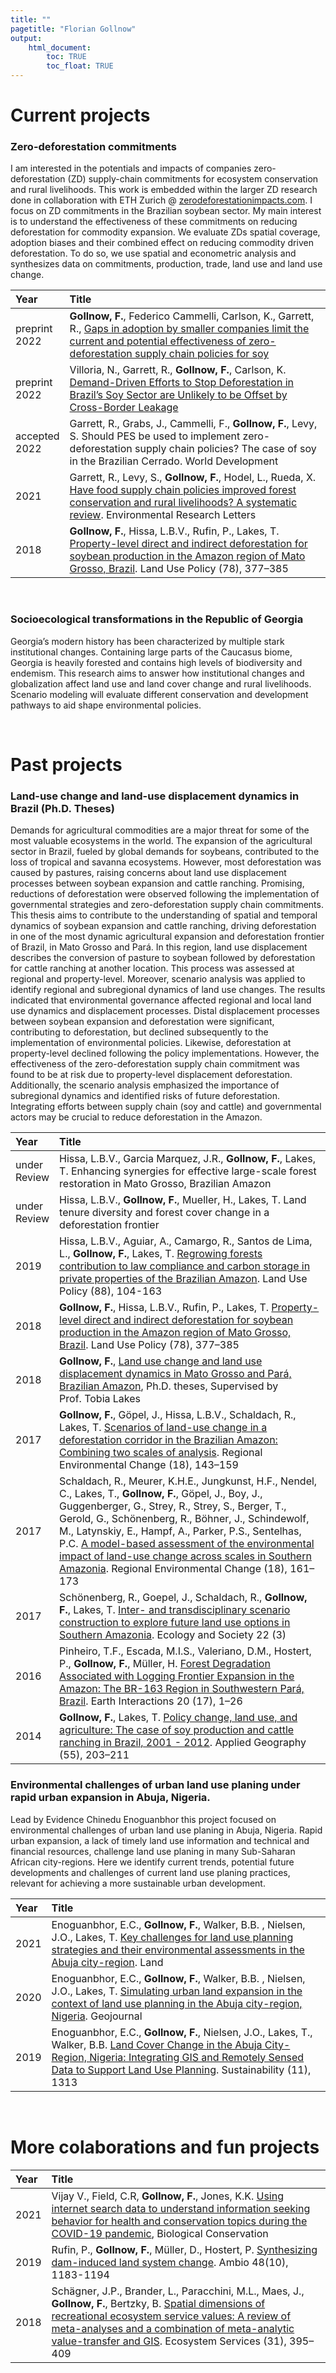 ```yaml
---
title: ""
pagetitle: "Florian Gollnow"
output: 
    html_document:
        toc: TRUE
        toc_float: TRUE
---
```

<link rel="stylesheet" href="styles.css" type="text/css">
<link rel="stylesheet" href="academicicons/css/academicons.min.css"/>

# Current projects 


### Zero-deforestation commitments
I am interested in the potentials and impacts of companies zero-deforestation (ZD) supply-chain commitments for ecosystem conservation and rural livelihoods. This work is 
embedded within the larger ZD research done in collaboration with ETH Zurich @  [zerodeforestationimpacts.com](http://zerodeforestationimpacts.com/). 
I focus on ZD commitments in the Brazilian soybean sector. My main interest is to understand the effectiveness of these commitments on reducing deforestation for commodity expansion. We evaluate ZDs spatial coverage, adoption biases and their combined effect on reducing commodity driven deforestation. To do so, we use spatial and econometric analysis and synthesizes data on commitments, production, trade, land use and land use change.

Year | Title
:--- | :-------------------------------------------- | 
preprint 2022| **Gollnow, F.**, Federico Cammelli, Carlson, K., Garrett, R., [Gaps in adoption by smaller companies limit the current and potential effectiveness of zero-deforestation supply chain policies for soy](https://papers.ssrn.com/sol3/papers.cfm?abstract_id=4006677) 
preprint 2022 | Villoria, N., Garrett, R., **Gollnow, F.**, Carlson, K. [Demand-Driven Efforts to Stop Deforestation in Brazil's Soy Sector are Unlikely to be Offset by Cross-Border Leakage](https://doi.org/10.21203/rs.3.rs-1131832/v1)  
accepted 2022 | Garrett, R., Grabs, J., Cammelli, F., **Gollnow, F.**, Levy, S. Should PES be used to implement zero-deforestation supply chain policies? The case of soy in the Brazilian Cerrado. World Development
2021 | Garrett, R., Levy, S., **Gollnow, F.**, Hodel, L., Rueda, X. [Have food supply chain policies improved forest conservation and rural livelihoods? A systematic review](https://doi.org/10.1088/1748-9326/abe0ed). Environmental Research Letters
2018 | **Gollnow, F.**, Hissa, L.B.V., Rufin, P., Lakes, T. [Property-level direct and indirect deforestation for soybean production in the Amazon region of Mato Grosso, Brazil](https://doi.org/10.1016/j.landusepol.2018.07.010). Land Use Policy (78), 377–385
  
\
  
### Socioecological transformations in the Republic of Georgia
Georgia’s modern history has been characterized by multiple stark institutional changes. Containing large parts of the Caucasus biome, Georgia is heavily forested and contains high levels of biodiversity and endemism. This research aims to answer how institutional changes and globalization affect land use and land cover change and rural livelihoods. Scenario modeling will evaluate different conservation and development pathways to aid shape environmental policies. 
  
\

# Past projects

### Land-use change and land-use displacement dynamics in Brazil (Ph.D. Theses)
Demands for agricultural commodities are a major threat for some of the most valuable ecosystems in the world. The expansion of the agricultural sector in Brazil, fueled by global demands for soybeans, contributed to the loss of tropical and savanna ecosystems. However, most deforestation was caused by pastures, raising concerns about land use displacement processes between soybean expansion and cattle ranching. Promising, reductions of deforestation were observed following the implementation of governmental strategies and zero-deforestation supply chain commitments. This thesis aims to contribute to the understanding of spatial and temporal dynamics of soybean expansion and cattle ranching, driving deforestation in one of the most dynamic agricultural expansion and deforestation frontier of Brazil, in Mato Grosso and Pará. In this region, land use displacement describes the conversion of pasture to soybean followed by deforestation for cattle ranching at another location. This process was assessed at regional and property-level. Moreover, scenario analysis was applied to identify regional and subregional dynamics of land use changes. The results indicated that environmental governance affected regional and local land use dynamics and displacement processes. Distal displacement processes between soybean expansion and deforestation were significant, contributing to deforestation, but declined subsequently to the implementation of environmental policies. Likewise, deforestation at property-level declined following the policy implementations. However, the effectiveness of the zero-deforestation supply chain commitment was found to be at risk due to property-level displacement deforestation. Additionally, the scenario analysis emphasized the importance of subregional dynamics and identified risks of future deforestation. Integrating efforts between supply chain (soy and cattle) and governmental actors may be crucial to reduce deforestation in the Amazon.

Year | Title
:--- | :-------------------------------------------- | 
under Review | Hissa, L.B.V., Garcia Marquez, J.R., **Gollnow, F.**, Lakes, T. Enhancing synergies for effective large-scale forest restoration in Mato Grosso, Brazilian Amazon
under Review | Hissa, L.B.V., **Gollnow, F.**, Mueller, H., Lakes, T. Land tenure diversity and forest cover change in a deforestation frontier
2019 | Hissa, L.B.V., Aguiar, A., Camargo, R., Santos de Lima, L., **Gollnow, F.**, Lakes, T. [Regrowing forests contribution to law compliance and carbon storage in private properties of the Brazilian Amazon](https://doi.org/10.1016/j.landusepol.2019.104163). Land Use Policy (88), 104-163
2018 | **Gollnow, F.**, Hissa, L.B.V., Rufin, P., Lakes, T. [Property-level direct and indirect deforestation for soybean production in the Amazon region of Mato Grosso, Brazil](https://doi.org/10.1016/j.landusepol.2018.07.010). Land Use Policy (78), 377–385
2018 | **Gollnow, F.**, [Land use change and land use displacement dynamics in Mato Grosso and Pará, Brazilian Amazon](https://doi.org/10.18452/18732), Ph.D. theses, Supervised by Prof. Tobia Lakes
2017 | **Gollnow, F.**, Göpel, J., Hissa, L.B.V., Schaldach, R., Lakes, T. [Scenarios of land-use change in a deforestation corridor in the Brazilian Amazon: Combining two scales of analysis](https://doi.org/10.1007/s10113-017-1129-1). Regional Environmental Change (18), 143–159
2017 | Schaldach, R., Meurer, K.H.E., Jungkunst, H.F., Nendel, C., Lakes, T., **Gollnow, F.**, Göpel, J., Boy, J., Guggenberger, G., Strey, R., Strey, S., Berger, T., Gerold, G., Schönenberg, R., Böhner, J., Schindewolf, M., Latynskiy, E., Hampf, A., Parker, P.S., Sentelhas, P.C. [A model-based assessment of the environmental impact of land-use change across scales in Southern Amazonia](https://doi.org/10.1007/s10113-017-1244-z). Regional Environmental Change (18), 161–173
2017 | Schönenberg, R., Goepel, J., Schaldach, R., **Gollnow, F.**, Lakes, T. [Inter- and transdisciplinary scenario construction to explore future land use options in Southern Amazonia](http://www.jstor.org/stable/26270154). Ecology and Society 22 (3)
2016 | Pinheiro, T.F., Escada, M.I.S., Valeriano, D.M., Hostert, P., **Gollnow, F.**, Müller, H. [Forest Degradation Associated with Logging Frontier Expansion in the Amazon: The BR-163 Region in Southwestern Pará, Brazil](https://doi.org/10.1175/EI-D-15-0016.1). Earth Interactions 20 (17), 1–26
2014 | **Gollnow, F.**, Lakes, T. [Policy change, land use, and agriculture: The case of soy production and cattle ranching in Brazil, 2001 - 2012](https://doi.org/10.1016/j.apgeog.2014.09.003). Applied Geography (55), 203–211

### Environmental challenges of urban land use planing under rapid urban expansion in Abuja, Nigeria.
Lead by Evidence Chinedu Enoguanbhor this project focused on environmental challenges of urban land use planing in Abuja, Nigeria. Rapid urban expansion, a lack of timely land use information and technical and financial resources, challenge land use planing in many Sub-Saharan African city-regions. Here we identify current trends, potential future developments and challenges of current land use planing practices, relevant for achieving a more sustainable urban development.

Year | Title
:--- | :-------------------------------------------- | 
2021| Enoguanbhor, E.C., **Gollnow, F.**, Walker, B.B. , Nielsen, J.O., Lakes, T. [Key challenges for land use planning strategies and their environmental assessments in the Abuja city-region](https://doi.org/10.3390/land10050443). Land  
2020 | Enoguanbhor, E.C., **Gollnow, F.**, Walker, B.B. , Nielsen, J.O., Lakes, T. [Simulating urban land expansion in the context of land use planning in the Abuja city-region, Nigeria](https://doi.org/10.1007/s10708-020-10317-x). Geojournal 
2019 | Enoguanbhor, E.C., **Gollnow, F.**, Nielsen, J.O., Lakes, T., Walker, B.B. [Land Cover Change in the Abuja City-Region, Nigeria: Integrating GIS and Remotely Sensed Data to Support Land Use Planning](https://dx.doi.org/10.3390/su11051313). Sustainability (11), 1313

\

# More colaborations and fun projects

Year | Title
:--- | :-------------------------------------------- | 
2021 | Vijay V., Field, C.R, **Gollnow, F.**, Jones, K.K. [Using internet search data to understand information seeking behavior for health and conservation topics during the COVID-19 pandemic](https://doi.org/10.1016/j.biocon.2021.109078), Biological Conservation 
2019 | Rufin, P., **Gollnow, F.**, Müller, D., Hostert, P. [Synthesizing dam-induced land system change](https://doi.org/10.1007/s13280-018-01144-z). Ambio 48(10), 1183-1194
2018 | Schägner, J.P., Brander, L., Paracchini, M.L., Maes, J., **Gollnow, F.**, Bertzky, B. [Spatial dimensions of recreational ecosystem service values: A review of meta-analyses and a combination of meta-analytic value-transfer and GIS](https://doi.org/10.1016/j.ecoser.2018.03.003). Ecosystem Services (31), 395–409





